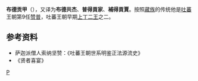 '''布德贡甲'''（{{bo|z=པུ་ལྡེ་གུང་རྒྱལ།|w=Pu-de gung-rgyal}}），又译为'''布德共杰'''、'''普得貢家'''、'''補得貢賈'''。按照[[藏族|藏族]]的传统他是[[吐蕃|吐蕃]]王朝第9任[[赞普|赞普]]，吐蕃王朝早期[[上丁二王|上丁二王]]之二。

==参考资料==
*萨迦派僧人索纳坚赞：《吐蕃王朝世系明鉴正法源流史》
*《贤者喜宴》

{{start box}}
{{s-before|[[止贡赞普|止贡赞普]]}}
{{s-title|[[吐蕃国王列表|吐蕃赞普]]|第9任<br />'''上丁二王'''之二}}
{{s-after|[[额雪列|额雪列]]}}
{{end box}}
{{吐蕃赞普}}

[[Category:吐蕃赞普|P]]